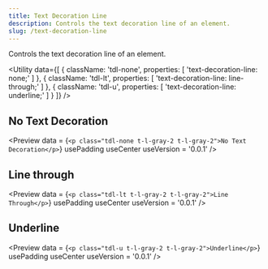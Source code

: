 ```yaml
---
title: Text Decoration Line
description: Controls the text decoration line of an element.
slug: /text-decoration-line
---
```



Controls the text decoration line of an element.

<Utility
  data={[
    {
      className: 'tdl-none',
      properties: [
        'text-decoration-line: none;'
      ]
    },
    {
      className: 'tdl-lt',
      properties: [
        'text-decoration-line: line-through;'
      ]
    },
    {
      className: 'tdl-u',
      properties: [
        'text-decoration-line: underline;'
      ]
    }
  ]}
/>

## No Text Decoration

<Preview
  data = {`<p class="tdl-none t-l-gray-2 t-l-gray-2">No Text Decoration</p>`}
  usePadding
  useCenter
  useVersion = '0.0.1'
/>

## Line through

<Preview
  data = {`<p class="tdl-lt t-l-gray-2 t-l-gray-2">Line Through</p>`}
  usePadding
  useCenter
  useVersion = '0.0.1'
/>

## Underline

<Preview
  data = {`<p class="tdl-u t-l-gray-2 t-l-gray-2">Underline</p>`}
  usePadding
  useCenter
  useVersion = '0.0.1'
/>